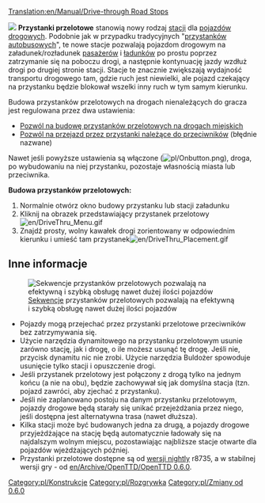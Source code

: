 [[Translation:en/Manual/Drive-through Road Stops]]


[[File:en/DriveThru Bus Stops.gif|left|]]
'''Przystanki przelotowe''' stanowią nowy rodzaj [[pl/Manual/Stacje|stacji]] dla [[pl/Manual/Pojazdy drogowe|pojazdów drogowych]]. Podobnie jak w przypadku tradycyjnych "[[pl/Manual/Stacja załadunku|przystanków autobusowych]]", te nowe stacje pozwalają pojazdom drogowym na załadunek/rozładunek [[pl/Manual/Base Set/Cargos/Pasażerowie|pasażerów]] i [[pl/Manual/Ładunek|ładunków]] po prostu poprzez zatrzymanie się na poboczu drogi, a następnie kontynuację jazdy wzdłuż drogi po drugiej stronie stacji. Stacje te znacznie zwiększają wydajność transportu drogowego tam, gdzie ruch jest niewielki, ale pojazd czekający na przystanku będzie blokował wszelki inny ruch w tym samym kierunku. 

Budowa przystanków przelotowych na drogach nienależących do gracza jest regulowana przez dwa ustawienia:

* [[pl/Ustawienia/Ograniczenia#pozwol-na-budowe-przystankow-przelotowych-na-drogach-miejskich|Pozwól na budowę przystanków przelotowych na drogach miejskich]]
* [[pl/Ustawienia/Ograniczenia#pozwol-na-przejazd-przez-przystanki-nalezace-do-przeciwnikow|Pozwól na przejazd przez przystanki należące do przeciwników]] (błędnie nazwane)

Nawet jeśli powyższe ustawienia są włączone ([[File:pl/Onbutton.png]]), droga, po wybudowaniu na niej przystanku, pozostaje własnością miasta lub przeciwnika.

'''Budowa przystanków przelotowych:'''
#Normalnie otwórz okno budowy przystanku lub stacji załadunku
#Kliknij na obrazek przedstawiający przystanek przelotowy[[File:en/DriveThru Menu.gif|none]]
#Znajdź prosty, wolny kawałek drogi zorientowany w odpowiednim kierunku i umieść tam przystanek[[File:en/DriveThru Placement.gif|none]]

==Inne informacje==
[[File:en/DriveThru Multiple.gif|frame|[[pl/Manual/Stacja załadunku#stacje-wielostanowiskowe|Sekwencje]] przystanków przelotowych pozwalają na efektywną i szybką obsługę nawet dużej ilości pojazdów]]
*Pojazdy mogą przejechać przez przystanki przelotowe przeciwników bez zatrzymywania się.
*Użycie narzędzia dynamitowego na przystanku przelotowym usunie zarówno stację, jak i drogę, o ile możesz usunąć tę drogę. Jeśli nie, przycisk dynamitu nic nie zrobi. Użycie narzędzia Buldożer spowoduje usunięcie tylko stacji i opuszczenie drogi.
*Jeśli przystanek przelotowy jest połączony z drogą tylko na jednym końcu (a nie na obu), będzie zachowywał się jak domyślna stacja (tzn. pojazd zawróci, aby zjechać z przystanku).
*Jeśli nie zaplanowano postoju na danym przystanku przelotowym, pojazdy drogowe będą starały się unikać przejeżdżania przez niego, jeśli dostępna jest alternatywna trasa (nawet dłuższa).
*Kilka stacji może być budowanych jedna za drugą, a pojazdy drogowe przyjeżdżające na stację będą automatycznie ładowały się na najdalszym wolnym miejscu, pozostawiając najbliższe stacje otwarte dla pojazdów wjeżdżających później.
*Przystanki przelotowe dostępne są od [[pl/Archive/Community/Wersje nightly|wersji nightly]] r8735, a w stabilnej wersji gry - od [[en/Archive/OpenTTD/OpenTTD 0.6.0]].

[[Category:pl/Konstrukcje]]
[[Category:pl/Rozgrywka]]
[[Category:pl/Zmiany od 0.6.0]]
